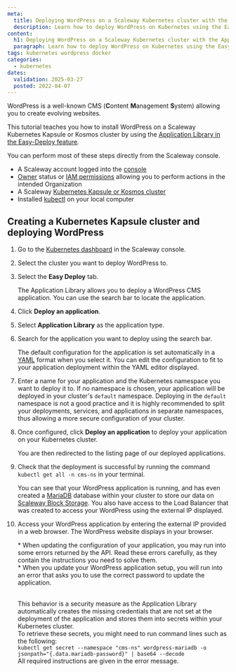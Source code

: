 ```yaml
---
meta:
  title: Deploying WordPress on a Scaleway Kubernetes cluster with the Application Library
  description: Learn how to deploy WordPress on Kubernetes using the Easy Deploy feature in a few clicks
content:
  h1: Deploying WordPress on a Scaleway Kubernetes cluster with the Application Library
  paragraph: Learn how to deploy WordPress on Kubernetes using the Easy Deploy feature in a few clicks
tags: kubernetes wordpress docker
categories:
  - kubernetes
dates:
  validation: 2025-03-27
  posted: 2022-04-07
---
```




WordPress is a well-known CMS (**C**ontent **M**anagement **S**ystem) allowing you to create evolving websites.

This tutorial teaches you how to install WordPress on a Scaleway Kubernetes Kapsule or Kosmos cluster by using the [Application Library in the Easy-Deploy feature](/kubernetes/how-to/enable-easy-deploy/).

You can perform most of these steps directly from the Scaleway console.

<Requirements />

- A Scaleway account logged into the [console](https://console.scaleway.com)
- [Owner](/iam/concepts/#owner) status or [IAM permissions](/iam/concepts/#permission) allowing you to perform actions in the intended Organization
- A Scaleway [Kubernetes Kapsule or Kosmos cluster](/kubernetes/how-to/create-cluster/)
- Installed [kubectl](/kubernetes/how-to/connect-cluster-kubectl/) on your local computer

## Creating a Kubernetes Kapsule cluster and deploying WordPress

1. Go to the [Kubernetes dashboard](https://console.scaleway.com/kapsule/clusters) in the Scaleway console.
2. Select the cluster you want to deploy WordPress to.
3. Select the **Easy Deploy** tab.
    <Lightbox image={image} alt="" />

    The Application Library allows you to deploy a WordPress CMS application. You can use the search bar to locate the application.
4. Click **Deploy an application**.
5. Select **Application Library** as the application type.
    <Lightbox image={image2} alt="" />
6. Search for the application you want to deploy using the search bar.
    <Lightbox scr="scaleway-kubernetes-wordpress-app.webp" alt="" />

    The default configuration for the application is set automatically in a [YAML](https://yaml.org) format when you select it.
    You can edit the configuration to fit to your application deployment within the YAML editor displayed.

    <Lightbox image={image3} alt="" />
7. Enter a name for your application and the Kubernetes namespace you want to deploy it to.
    <Message type="important">
      If no namespace is chosen, your application will be deployed in your cluster's `default` namespace. Deploying in the `default` namespace is not a good practice and it is highly recommended to split your deployments, services, and applications in separate namespaces, thus allowing a more secure configuration of your cluster.
    </Message>
8. Once configured, click **Deploy an application** to deploy your application on your Kubernetes cluster.
    <Lightbox image={image4} alt="" />

    You are then redirected to the listing page of our deployed applications.

    <Lightbox image={image5} alt="" />
9. Check that the deployment is successful by running the command `kubectl get all -n cms-ns` in your terminal.
    <Lightbox image={image6} alt="" />

    You can see that your WordPress application is running, and has even created a [MariaDB](https://mariadb.org/) database within your cluster to store our data on [Scaleway Block Storage](https://www.scaleway.com/en/object-storage/).
    You also have access to the Load Balancer that was created to access your WordPress using the external IP displayed.
10. Access your WordPress application by entering the external IP provided in a web browser. The WordPress website displays in your browser.
    <Lightbox image={image7} alt="" />

    <Message type="note">
    * When updating the configuration of your application, you may run into some errors returned by the API. Read these errors carefully, as they contain the instructions you need to solve them.<br />
    * When you update your WordPress application setup, you will run into an error that asks you to use the correct password to update the application.<br /><br />

    This behavior is a security measure as the Application Library automatically creates the missing credentials that are not set at the deployment of the application and stores them into secrets within your Kubernetes cluster.<br />
    To retrieve these secrets, you might need to run command lines such as the following:<br />
    `kubectl get secret --namespace "cms-ns" wordpress-mariadb -o jsonpath="{.data.mariadb-password}" | base64 --decode`<br /> 
    All required instructions are given in the error message.
    </Message>